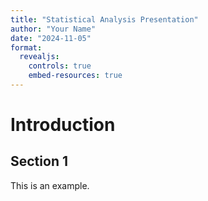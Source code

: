 ```yaml
---
title: "Statistical Analysis Presentation"
author: "Your Name"
date: "2024-11-05"
format:
  revealjs:
    controls: true
    embed-resources: true
---
```


# Introduction
## Section 1

This is an example.